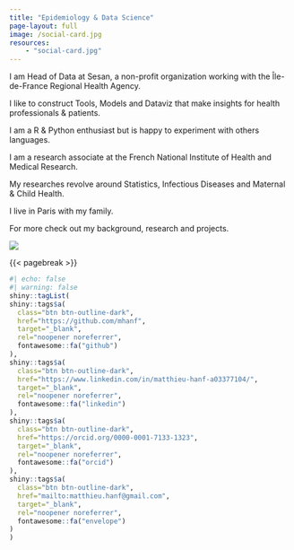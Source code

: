 ```yaml
---
title: "Epidemiology & Data Science"
page-layout: full
image: /social-card.jpg
resources:
    - "social-card.jpg"
---
```


::: column-page-inset
::: column-page-inset-left

I am Head of Data at Sesan, a non-profit organization working with the Île-de-France Regional Health Agency.

I like to construct Tools, Models and Dataviz that make insights for health professionals & patients.

I am a R & Python enthusiast but is happy to experiment with others languages.

I am a research associate at the French National Institute of Health and Medical Research.

My researches revolve around Statistics, Infectious Diseases and Maternal & Child Health.

I live in Paris with my family.

For more check out my background, research and projects.
:::

::: {.column-margin .column-container}
![](image/6_SESAN_017carre.jpg){.rounded-circle}
:::
:::

{{< pagebreak >}}

::: {.column-page-inset .text-center}
```r
#| echo: false
#| warning: false
shiny::tagList(
shiny::tags$a(
  class="btn btn-outline-dark", 
  href="https://github.com/mhanf",
  target="_blank",
  rel="noopener noreferrer",
  fontawesome::fa("github")
),
shiny::tags$a(
  class="btn btn-outline-dark", 
  href="https://www.linkedin.com/in/matthieu-hanf-a03377104/",
  target="_blank",
  rel="noopener noreferrer",
  fontawesome::fa("linkedin")
),
shiny::tags$a(
  class="btn btn-outline-dark", 
  href="https://orcid.org/0000-0001-7133-1323",
  target="_blank",
  rel="noopener noreferrer",
  fontawesome::fa("orcid")
),
shiny::tags$a(
  class="btn btn-outline-dark", 
  href="mailto:matthieu.hanf@gmail.com",
  target="_blank",
  rel="noopener noreferrer",
  fontawesome::fa("envelope")
)
)
```
:::
